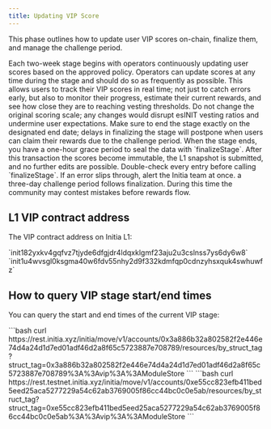 ```yaml
---
title: Updating VIP Score
---
```


This phase outlines how to update user VIP scores on-chain, finalize them, and manage the challenge period.

<Steps>
  <Step title="Record VIP scores on-chain">
    Each two-week stage begins with operators continuously updating user scores based on the approved policy.
    Operators can update scores at any time during the stage and should do so as frequently as possible. 
    This allows users to track their VIP scores in real time; not just to catch errors early, but also to monitor their progress, estimate their current rewards, and see how close they are to reaching vesting thresholds.
    Do not change the original scoring scale; any changes would disrupt esINIT vesting ratios and undermine user expectations.
    Make sure to end the stage exactly on the designated end date; delays in finalizing the stage will postpone when users can claim their rewards due to the challenge period.
  </Step>
  <Step title="Finalize scores">
    When the stage ends, you have a one-hour grace period to seal the data with `finalizeStage`.  
    After this transaction the scores become immutable, the L1 snapshot is submitted, and no further edits are possible.  
    <Warning>
    Double-check every entry before calling `finalizeStage`.  
    If an error slips through, alert the Initia team at once.
    </Warning>
  </Step>
  <Step title="Challenge period">
    a three-day challenge period follows finalization.  
    During this time the community may contest mistakes before rewards flow.
  </Step>
</Steps>


## L1 VIP contract address

The VIP contract address on Initia L1:

<Tabs>
  <Tab title="Mainnet">
    `init182yxkv4gqfvz7tjyde6dfgjdr4ldqxklgmf23aju2u3cslnss7ys6dy6w8`
  </Tab>
  <Tab title="Testnet">
    `init1u4wvsgl0ksgma40w6fdv55nhy2d9f332kdmfqp0cdnzyhsxquk4swhuwfz`
  </Tab>
</Tabs>

## How to query VIP stage start/end times

You can query the start and end times of the current VIP stage: 

<Tabs>
  <Tab title="Mainnet">
    ```bash
    curl https://rest.initia.xyz/initia/move/v1/accounts/0x3a886b32a802582f2e446e74d4a24d1d7ed01adf46d2a8f65c5723887e708789/resources/by_struct_tag?struct_tag=0x3a886b32a802582f2e446e74d4a24d1d7ed01adf46d2a8f65c5723887e708789%3A%3Avip%3A%3AModuleStore
    ```
  </Tab>
  <Tab title="Testnet">
    ```bash
    curl https://rest.testnet.initia.xyz/initia/move/v1/accounts/0xe55cc823efb411bed5eed25aca5277229a54c62ab3769005f86cc44bc0c0e5ab/resources/by_struct_tag?struct_tag=0xe55cc823efb411bed5eed25aca5277229a54c62ab3769005f86cc44bc0c0e5ab%3A%3Avip%3A%3AModuleStore
    ```
  </Tab>
</Tabs>